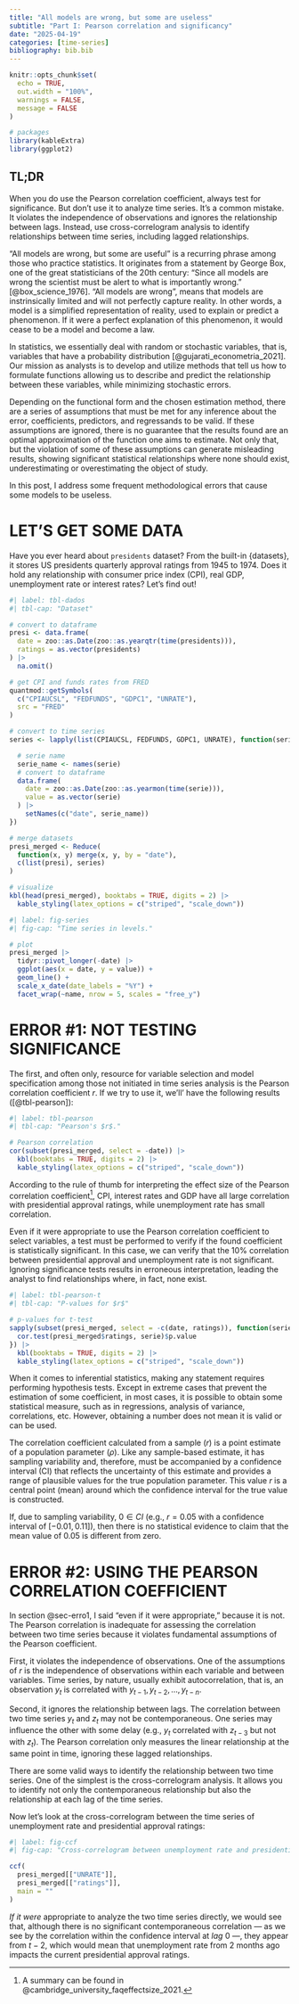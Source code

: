 ```yaml
---
title: "All models are wrong, but some are useless"
subtitle: "Part I: Pearson correlation and significancy"
date: "2025-04-19"
categories: [time-series]
bibliography: bib.bib
---
```


```r
knitr::opts_chunk$set(
  echo = TRUE,
  out.width = "100%",
  warnings = FALSE,
  message = FALSE
)

# packages
library(kableExtra)
library(ggplot2)
```

::: {.callout-tip}
## TL;DR

When you do use the Pearson correlation coefficient, always test for significance. But don't use it to analyze time series. It's a common mistake. It violates the independence of observations and ignores the relationship between lags. Instead, use cross-correlogram analysis to identify relationships between time series, including lagged relationships.

:::


"All models are wrong, but some are useful" is a recurring phrase among those who practice statistics. It originates from a statement by George Box, one of the great statisticians of the 20th century: "Since all models are wrong the scientist must be alert to what is importantly wrong." [@box_science_1976]. "All models are wrong", means that models are instrinsically limited and will not perfectly capture reality. In other words, a model is a simplified representation of reality, used to explain or predict a phenomenon. If it were a perfect explanation of this phenomenon, it would cease to be a model and become a law.

In statistics, we essentially deal with random or stochastic variables, that is, variables that have a probability distribution [@gujarati_econometria_2021]. Our mission as analysts is to develop and utilize methods that tell us how to formulate functions allowing us to describe and predict the relationship between these variables, while minimizing stochastic errors.

Depending on the functional form and the chosen estimation method, there are a series of assumptions that must be met for any inference about the error, coefficients, predictors, and regressands to be valid. If these assumptions are ignored, there is no guarantee that the results found are an optimal approximation of the function one aims to estimate. Not only that, but the violation of some of these assumptions can generate misleading results, showing significant statistical relationships where none should exist, underestimating or overestimating the object of study.

In this post, I address some frequent methodological errors that cause some models to be useless.

# LET'S GET SOME DATA

Have you ever heard about `presidents` dataset? From the built-in {datasets}, it stores US presidents quarterly approval ratings from 1945 to 1974. Does it hold any relationship with consumer price index (CPI), real GDP, unemployment rate or interest rates? Let's find out!

```r
#| label: tbl-dados
#| tbl-cap: "Dataset"

# convert to dataframe
presi <- data.frame(
  date = zoo::as.Date(zoo::as.yearqtr(time(presidents))),
  ratings = as.vector(presidents)
) |>
  na.omit()

# get CPI and funds rates from FRED
quantmod::getSymbols(
  c("CPIAUCSL", "FEDFUNDS", "GDPC1", "UNRATE"),
  src = "FRED"
)

# convert to time series
series <- lapply(list(CPIAUCSL, FEDFUNDS, GDPC1, UNRATE), function(serie) {

  # serie name
  serie_name <- names(serie)
  # convert to dataframe
  data.frame(
    date = zoo::as.Date(zoo::as.yearmon(time(serie))),
    value = as.vector(serie)
  ) |>
    setNames(c("date", serie_name))
})

# merge datasets
presi_merged <- Reduce(
  function(x, y) merge(x, y, by = "date"),
  c(list(presi), series)
)

# visualize
kbl(head(presi_merged), booktabs = TRUE, digits = 2) |>
  kable_styling(latex_options = c("striped", "scale_down"))
```

```r
#| label: fig-series
#| fig-cap: "Time series in levels."

# plot
presi_merged |>
  tidyr::pivot_longer(-date) |>
  ggplot(aes(x = date, y = value)) +
  geom_line() +
  scale_x_date(date_labels = "%Y") +
  facet_wrap(~name, nrow = 5, scales = "free_y")
```

# ERROR #1: NOT TESTING SIGNIFICANCE {#sec-erro1}

The first, and often only, resource for variable selection and model specification among those not initiated in time series analysis is the Pearson correlation coefficient $r$. If we try to use it, we'll' have the following results ([@tbl-pearson]):

```r
#| label: tbl-pearson
#| tbl-cap: "Pearson's $r$."

# Pearson correlation
cor(subset(presi_merged, select = -date)) |>
  kbl(booktabs = TRUE, digits = 2) |>
  kable_styling(latex_options = c("striped", "scale_down"))
```

According to the rule of thumb for interpreting the effect size of the Pearson correlation coefficient^[A summary can be found in @cambridge_university_faqeffectsize_2021.], CPI, interest rates and GDP have all large correlation with presidential approval ratings, while unemployment rate has small correlation.

Even if it were appropriate to use the Pearson correlation coefficient to select variables, a test must be performed to verify if the found coefficient is statistically significant. In this case, we can verify that the 10% correlation between presidential approval and unemployment rate is not significant. Ignoring significance tests results in erroneous interpretation, leading the analyst to find relationships where, in fact, none exist.

```r
#| label: tbl-pearson-t
#| tbl-cap: "P-values for $r$"

# p-values for t-test
sapply(subset(presi_merged, select = -c(date, ratings)), function(serie) {
  cor.test(presi_merged$ratings, serie)$p.value
}) |>
  kbl(booktabs = TRUE, digits = 2) |>
  kable_styling(latex_options = c("striped", "scale_down"))
```

When it comes to inferential statistics, making any statement requires performing hypothesis tests. Except in extreme cases that prevent the estimation of some coefficient, in most cases, it is possible to obtain some statistical measure, such as in regressions, analysis of variance, correlations, etc. However, obtaining a number does not mean it is valid or can be used.

The correlation coefficient calculated from a sample ($r$) is a point estimate of a population parameter ($\rho$). Like any sample-based estimate, it has sampling variability and, therefore, must be accompanied by a confidence interval (CI) that reflects the uncertainty of this estimate and provides a range of plausible values for the true population parameter. This value $r$ is a central point (mean) around which the confidence interval for the true value is constructed.

If, due to sampling variability, $0 \in CI$ (e.g., $r=0.05$ with a confidence interval of $[-0.01,0.11]$), then there is no statistical evidence to claim that the mean value of 0.05 is different from zero.

# ERROR #2: USING THE PEARSON CORRELATION COEFFICIENT

In section @sec-erro1, I said "even if it were appropriate," because it is not. The Pearson correlation is inadequate for assessing the correlation between two time series because it violates fundamental assumptions of the Pearson coefficient.

First, it violates the independence of observations. One of the assumptions of $r$ is the independence of observations within each variable and between variables. Time series, by nature, usually exhibit autocorrelation, that is, an observation $y_t$ is correlated with $y_{t-1}, y_{t-2}, \ldots, y_{t-n}$.

Second, it ignores the relationship between lags. The correlation between two time series $y_t$ and $z_t$ may not be contemporaneous. One series may influence the other with some delay (e.g., $y_t$ correlated with $z_{t-3}$ but not with $z_t$). The Pearson correlation only measures the linear relationship at the same point in time, ignoring these lagged relationships.

There are some valid ways to identify the relationship between two time series. One of the simplest is the cross-correlogram analysis. It allows you to identify not only the contemporaneous relationship but also the relationship at each lag of the time series.

Now let's look at the cross-correlogram between the time series of unemployment rate and presidential approval ratings:

```r
#| label: fig-ccf
#| fig-cap: "Cross-correlogram between unemployment rate and presidential approval ratings."

ccf(
  presi_merged[["UNRATE"]],
  presi_merged[["ratings"]],
  main = ""
)
```

*If it were* appropriate to analyze the two time series directly, we would see that, although there is no significant contemporaneous correlation --- as we see by the correlation within the confidence interval at *lag* 0 ---, they appear from $t-2$, which would mean that unemployment rate from 2 months ago impacts the current presidential approval ratings.
